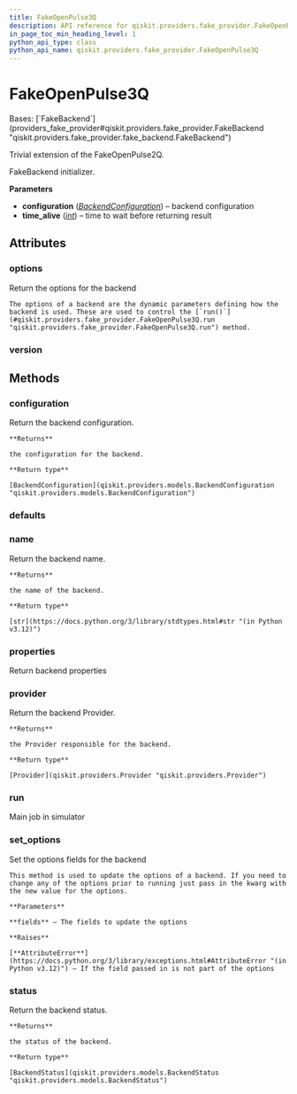 ```yaml
---
title: FakeOpenPulse3Q
description: API reference for qiskit.providers.fake_provider.FakeOpenPulse3Q
in_page_toc_min_heading_level: 1
python_api_type: class
python_api_name: qiskit.providers.fake_provider.FakeOpenPulse3Q
---
```


# FakeOpenPulse3Q

<Class id="qiskit.providers.fake_provider.FakeOpenPulse3Q" isDedicatedPage={true} github="https://github.com/Qiskit/qiskit/tree/stable/1.0/qiskit/providers/fake_provider/fake_openpulse_3q.py#L29-L332" signature="qiskit.providers.fake_provider.FakeOpenPulse3Q" modifiers="class">
  Bases: [`FakeBackend`](providers_fake_provider#qiskit.providers.fake_provider.FakeBackend "qiskit.providers.fake_provider.fake_backend.FakeBackend")

  Trivial extension of the FakeOpenPulse2Q.

  FakeBackend initializer.

  **Parameters**

  *   **configuration** ([*BackendConfiguration*](qiskit.providers.models.BackendConfiguration "qiskit.providers.models.BackendConfiguration")) – backend configuration
  *   **time\_alive** ([*int*](https://docs.python.org/3/library/functions.html#int "(in Python v3.12)")) – time to wait before returning result

  ## Attributes

  ### options

  <Attribute id="qiskit.providers.fake_provider.FakeOpenPulse3Q.options">
    Return the options for the backend

    The options of a backend are the dynamic parameters defining how the backend is used. These are used to control the [`run()`](#qiskit.providers.fake_provider.FakeOpenPulse3Q.run "qiskit.providers.fake_provider.FakeOpenPulse3Q.run") method.
  </Attribute>

  ### version

  <Attribute id="qiskit.providers.fake_provider.FakeOpenPulse3Q.version" attributeValue="1" />

  ## Methods

  ### configuration

  <Function id="qiskit.providers.fake_provider.FakeOpenPulse3Q.configuration" github="https://github.com/Qiskit/qiskit/tree/stable/1.0/qiskit/providers/backend.py#L141-L147" signature="configuration()">
    Return the backend configuration.

    **Returns**

    the configuration for the backend.

    **Return type**

    [BackendConfiguration](qiskit.providers.models.BackendConfiguration "qiskit.providers.models.BackendConfiguration")
  </Function>

  ### defaults

  <Function id="qiskit.providers.fake_provider.FakeOpenPulse3Q.defaults" github="https://github.com/Qiskit/qiskit/tree/stable/1.0/qiskit/providers/fake_provider/fake_openpulse_3q.py#L331-L332" signature="defaults()" />

  ### name

  <Function id="qiskit.providers.fake_provider.FakeOpenPulse3Q.name" github="https://github.com/Qiskit/qiskit/tree/stable/1.0/qiskit/providers/backend.py#L180-L186" signature="name()">
    Return the backend name.

    **Returns**

    the name of the backend.

    **Return type**

    [str](https://docs.python.org/3/library/stdtypes.html#str "(in Python v3.12)")
  </Function>

  ### properties

  <Function id="qiskit.providers.fake_provider.FakeOpenPulse3Q.properties" github="https://github.com/Qiskit/qiskit/tree/stable/1.0/qiskit/providers/fake_provider/fake_backend.py#L474-L524" signature="properties()">
    Return backend properties
  </Function>

  ### provider

  <Function id="qiskit.providers.fake_provider.FakeOpenPulse3Q.provider" github="https://github.com/Qiskit/qiskit/tree/stable/1.0/qiskit/providers/backend.py#L158-L164" signature="provider()">
    Return the backend Provider.

    **Returns**

    the Provider responsible for the backend.

    **Return type**

    [Provider](qiskit.providers.Provider "qiskit.providers.Provider")
  </Function>

  ### run

  <Function id="qiskit.providers.fake_provider.FakeOpenPulse3Q.run" github="https://github.com/Qiskit/qiskit/tree/stable/1.0/qiskit/providers/fake_provider/fake_backend.py#L535-L563" signature="run(run_input, **kwargs)">
    Main job in simulator
  </Function>

  ### set\_options

  <Function id="qiskit.providers.fake_provider.FakeOpenPulse3Q.set_options" github="https://github.com/Qiskit/qiskit/tree/stable/1.0/qiskit/providers/backend.py#L122-L139" signature="set_options(**fields)">
    Set the options fields for the backend

    This method is used to update the options of a backend. If you need to change any of the options prior to running just pass in the kwarg with the new value for the options.

    **Parameters**

    **fields** – The fields to update the options

    **Raises**

    [**AttributeError**](https://docs.python.org/3/library/exceptions.html#AttributeError "(in Python v3.12)") – If the field passed in is not part of the options
  </Function>

  ### status

  <Function id="qiskit.providers.fake_provider.FakeOpenPulse3Q.status" github="https://github.com/Qiskit/qiskit/tree/stable/1.0/qiskit/providers/backend.py#L166-L178" signature="status()">
    Return the backend status.

    **Returns**

    the status of the backend.

    **Return type**

    [BackendStatus](qiskit.providers.models.BackendStatus "qiskit.providers.models.BackendStatus")
  </Function>
</Class>

